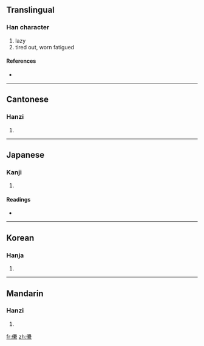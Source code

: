 ==Translingual==

===Han character===
{{Han char|rn=9|rad=人|as=21|sn=23|four=2629<sub>3</sub>|canj=人田田火 (OWWF)}}

# lazy
# tired out, worn fatigued

====References====
* {{Han ref|kx=0122.080|dkj=01328|dj=0257.140|hdz=10240.060|uh=513D|ud=20797|bh=F7D0|bd=63440}}

----

==Cantonese==

===Hanzi===
{{yue-hanzi|jyut=|y=leui5}}

# {{defn|Cantonese|sort=人21}}

----

==Japanese==

===Kanji===
{{ja-kanji|grade=|rs=人21}}

# {{defn|Japanese|sort=人21}}

====Readings====
* {{ja-readings|on=[[らい]] (rai), [[れ]] (re), [[るい]] (rui), [[ら]] (ra)|kun=[[おこたる]] (okotaru), [[やみつかれる]] (yamitsukareru)}}

----

==Korean==

===Hanja===
{{ko-hanja|hangeul=래|rv=rae|mr=rae}}

# {{defn|Korean|sort=人21}}

----

==Mandarin==

===Hanzi===
{{cmn-hanzi|pin=[[lěi]] ([[lei3]])|wg=lei<sup>3</sup>}}

# {{defn|Mandarin|sort=人21}}

[[fr:儽]]
[[zh:儽]]